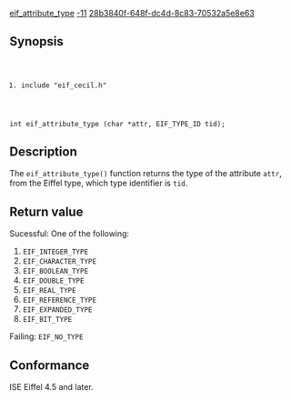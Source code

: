 [[Property:title|eif_attribute_type]]
[[Property:weight|-11]]
[[Property:uuid|28b3840f-648f-dc4d-8c83-70532a5e8e63]]
==Synopsis==
<code lang="text">
#include "eif_cecil.h"

int eif_attribute_type (char *attr, EIF_TYPE_ID tid);
</code>

==Description==
The <code lang="text">eif_attribute_type()</code> function returns the type of the attribute <code lang="text">attr</code>, from the Eiffel type, which type identifier is <code lang="text">tid</code>.

==Return value==

Sucessful: One of the following: 
# <code lang="text">EIF_INTEGER_TYPE</code>
# <code lang="text">EIF_CHARACTER_TYPE</code>
# <code lang="text">EIF_BOOLEAN_TYPE</code>
# <code lang="text">EIF_DOUBLE_TYPE</code>
# <code lang="text">EIF_REAL_TYPE</code>
# <code lang="text">EIF_REFERENCE_TYPE</code>
# <code lang="text">EIF_EXPANDED_TYPE</code>
# <code lang="text">EIF_BIT_TYPE</code> 

Failing: <code lang="text">EIF_NO_TYPE</code>

==Conformance==
ISE Eiffel 4.5 and later. 

{{SeeAlso| <br/>[[Reference for `eif_protect']]<br/>
[[attribute_exists]]<br/> 
[[Reference for `eif_procedure']]<br/> 
[[Reference for `eif_reference_function']] }}


